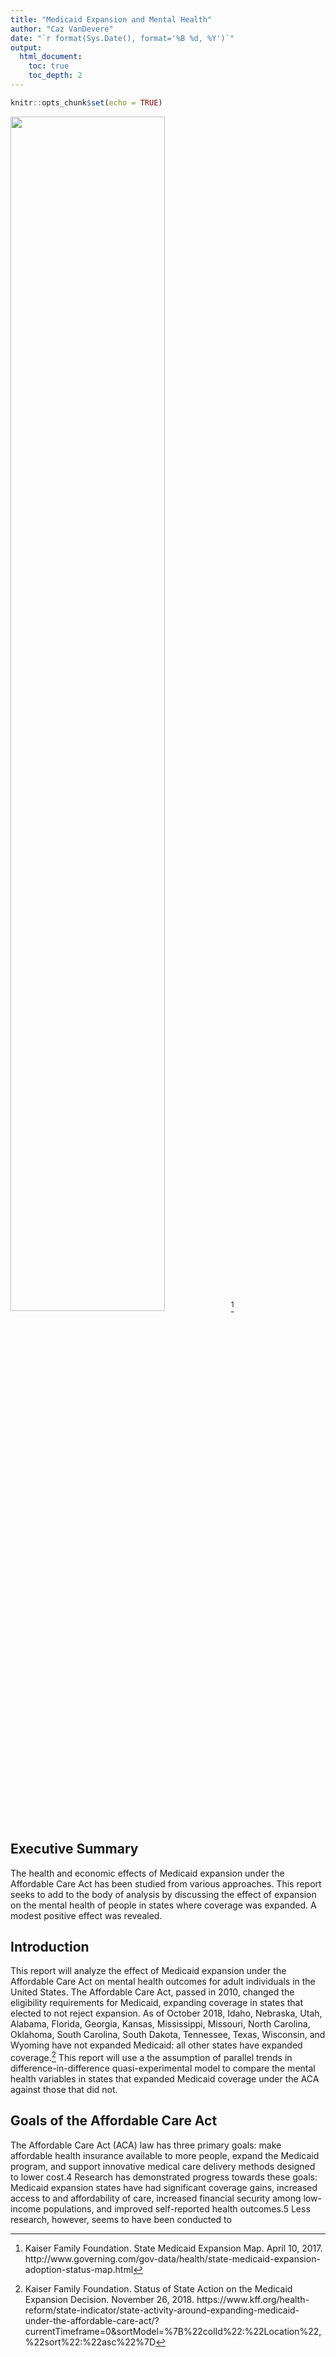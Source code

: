 ```yaml
---
title: "Medicaid Expansion and Mental Health"
author: "Caz VanDevere"
date: "`r format(Sys.Date(), format='%B %d, %Y')`"
output: 
  html_document:
    toc: true
    toc_depth: 2
---
```


```r
knitr::opts_chunk$set(echo = TRUE)
```

![](https://raw.githubusercontent.com/cazvan/Medicaid-Expansion/main/90.webp){#id .class width=70% height=70%}^[Kaiser Family Foundation. State Medicaid Expansion Map. April 10, 2017. http://www.governing.com/gov-data/health/state-medicaid-expansion-adoption-status-map.html]

## Executive Summary

The health and economic effects of Medicaid expansion under the Affordable Care Act has been studied from various approaches. This report seeks to add to the body of analysis by discussing the effect of expansion on the mental health of people in states where coverage was expanded. A modest positive effect was revealed.

## Introduction

This report will analyze the effect of Medicaid expansion under the Affordable Care Act on mental health outcomes for adult individuals in the United States. The Affordable Care Act, passed in 2010, changed the eligibility requirements for Medicaid, expanding coverage in states that elected to not reject expansion. As of October 2018, Idaho, Nebraska, Utah, Alabama, Florida, Georgia, Kansas, Mississippi, Missouri, North Carolina, Oklahoma, South Carolina, South Dakota, Tennessee, Texas, Wisconsin, and Wyoming have not expanded Medicaid: all other states have expanded coverage.^[Kaiser Family Foundation. Status of State Action on the Medicaid Expansion Decision. November 26, 2018. https://www.kff.org/health-reform/state-indicator/state-activity-around-expanding-medicaid-under-the-affordable-care-act/?currentTimeframe=0&sortModel=%7B%22colId%22:%22Location%22,%22sort%22:%22asc%22%7D] This report will use a the assumption of parallel trends in difference-in-difference quasi-experimental model to compare the mental health variables in states that expanded Medicaid coverage under the ACA against those that did not.

## Goals of the Affordable Care Act

The Affordable Care Act (ACA) law has three primary goals: make affordable health insurance available to more people, expand the Medicaid program, and support innovative medical care delivery methods designed to lower cost.4 Research has demonstrated progress towards these goals: Medicaid expansion states have had significant coverage gains, increased access to and affordability of care, increased financial security among low-income populations, and improved self-reported health outcomes.5 Less research, however, seems to have been conducted to